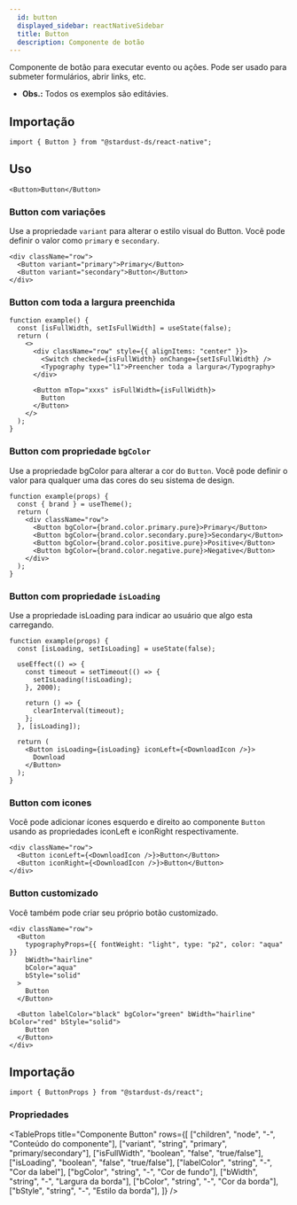 ```yaml
---
  id: button
  displayed_sidebar: reactNativeSidebar
  title: Button
  description: Componente de botão
---
```



Componente de botão para executar evento ou ações. Pode ser usado para submeter formulários, abrir links, etc.

- **Obs.:** Todos os exemplos são editávies.

<Tabs groupId='button-component'>
<TabItem value='Uso' label='Uso'>

## Importação

```tsx
import { Button } from "@stardust-ds/react-native";
```

## Uso

```tsx live
<Button>Button</Button>
```

### Button com variações

Use a propriedade `variant` para alterar o estilo visual do Button. Você pode definir o valor como `primary` e `secondary`.

```tsx live
<div className="row">
  <Button variant="primary">Primary</Button>
  <Button variant="secondary">Button</Button>
</div>
```

### Button com toda a largura preenchida

```tsx live
function example() {
  const [isFullWidth, setIsFullWidth] = useState(false);
  return (
    <>
      <div className="row" style={{ alignItems: "center" }}>
        <Switch checked={isFullWidth} onChange={setIsFullWidth} />
        <Typography type="l1">Preencher toda a largura</Typography>
      </div>

      <Button mTop="xxxs" isFullWidth={isFullWidth}>
        Button
      </Button>
    </>
  );
}
```

### Button com propriedade `bgColor`

Use a propriedade bgColor para alterar a cor do `Button`. Você pode definir o valor para qualquer uma das cores do seu sistema de design.

```tsx live
function example(props) {
  const { brand } = useTheme();
  return (
    <div className="row">
      <Button bgColor={brand.color.primary.pure}>Primary</Button>
      <Button bgColor={brand.color.secondary.pure}>Secondary</Button>
      <Button bgColor={brand.color.positive.pure}>Positive</Button>
      <Button bgColor={brand.color.negative.pure}>Negative</Button>
    </div>
  );
}
```

### Button com propriedade `isLoading`

Use a propriedade isLoading para indicar ao usuário que algo esta carregando.

```tsx live
function example(props) {
  const [isLoading, setIsLoading] = useState(false);

  useEffect(() => {
    const timeout = setTimeout(() => {
      setIsLoading(!isLoading);
    }, 2000);

    return () => {
      clearInterval(timeout);
    };
  }, [isLoading]);

  return (
    <Button isLoading={isLoading} iconLeft={<DownloadIcon />}>
      Download
    </Button>
  );
}
```

### Button com icones

Você pode adicionar ícones esquerdo e direito ao componente `Button` usando as propriedades iconLeft e iconRight respectivamente.

```tsx live
<div className="row">
  <Button iconLeft={<DownloadIcon />}>Button</Button>
  <Button iconRight={<DownloadIcon />}>Button</Button>
</div>
```

### Button customizado

Você também pode criar seu próprio botão customizado.

```tsx live
<div className="row">
  <Button
    typographyProps={{ fontWeight: "light", type: "p2", color: "aqua" }}
    bWidth="hairline"
    bColor="aqua"
    bStyle="solid"
  >
    Button
  </Button>

  <Button labelColor="black" bgColor="green" bWidth="hairline" bColor="red" bStyle="solid">
    Button
  </Button>
</div>
```

</TabItem>

<TabItem value='Propriedades' label='Propriedades'>

## Importação

```tsx
import { ButtonProps } from "@stardust-ds/react";
```

### Propriedades

<TableProps
  title="Componente Button"
  rows={[
    ["children", "node", "-", "Conteúdo do componente"],
    ["variant", "string", "primary", "primary/secondary"],
    ["isFullWidth", "boolean", "false", "true/false"],
    ["isLoading", "boolean", "false", "true/false"],
    ["labelColor", "string", "-", "Cor da label"],
    ["bgColor", "string", "-", "Cor de fundo"],
    ["bWidth", "string", "-", "Largura da borda"],
    ["bColor", "string", "-", "Cor da borda"],
    ["bStyle", "string", "-", "Estilo da borda"],
  ]}
/>

</TabItem>
</Tabs>
